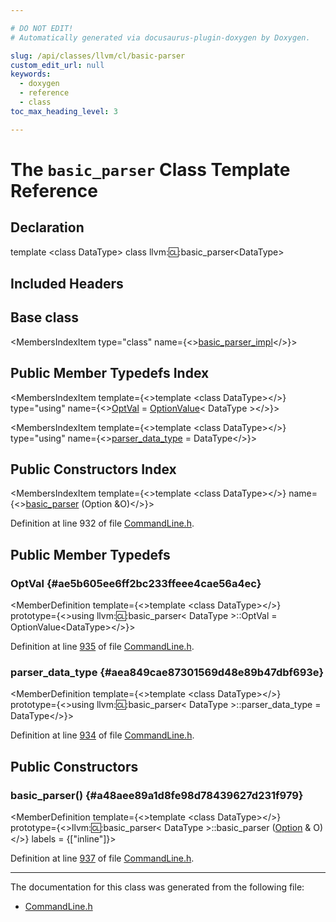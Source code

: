```yaml
---

# DO NOT EDIT!
# Automatically generated via docusaurus-plugin-doxygen by Doxygen.

slug: /api/classes/llvm/cl/basic-parser
custom_edit_url: null
keywords:
  - doxygen
  - reference
  - class
toc_max_heading_level: 3

---
```





# The `basic_parser` Class Template Reference

<DoxygenPage pluginConfig={pluginConfig}>



## Declaration

<CodeBlock>template &lt;class DataType&gt;
class llvm::cl::basic_parser&lt;DataType&gt;</CodeBlock>

## Included Headers

<IncludesList>
<IncludesListItem
  filePath="llvm/Support/CommandLine.h"
  permalink="/docs/api/files/include/include/llvm/include/llvm/support/commandline-h"
  isLocal="true" />
</IncludesList>

## Base class

<MembersIndex>

<MembersIndexItem
  type="class"
  name={<><a href="/docs/api/classes/llvm/cl/basic-parser-impl">basic&#95;parser&#95;impl</a></>}>
</MembersIndexItem>

</MembersIndex>

## Public Member Typedefs Index

<MembersIndex>

<MembersIndexItem
  template={<>template &lt;class DataType&gt;</>}
  type="using"
  name={<><a href="#ae5b605ee6ff2bc233ffeee4cae56a4ec">OptVal</a> = <a href="/docs/api/structs/llvm/cl/optionvalue">OptionValue</a>&lt; DataType &gt;</>}>
</MembersIndexItem>

<MembersIndexItem
  template={<>template &lt;class DataType&gt;</>}
  type="using"
  name={<><a href="#aea849cae87301569d48e89b47dbf693e">parser&#95;data&#95;type</a> = DataType</>}>
</MembersIndexItem>

</MembersIndex>

## Public Constructors Index

<MembersIndex>

<MembersIndexItem
  template={<>template &lt;class DataType&gt;</>}
  name={<><a href="#a48aee89a1d8fe98d78439627d231f979">basic&#95;parser</a> (Option &amp;O)</>}>
</MembersIndexItem>

</MembersIndex>


Definition at line 932 of file <a href="/docs/api/files/include/include/llvm/include/llvm/support/commandline-h">CommandLine.h</a>.

<SectionDefinition>

## Public Member Typedefs

### OptVal {#ae5b605ee6ff2bc233ffeee4cae56a4ec}

<MemberDefinition
  template={<>template &lt;class DataType&gt;</>}
  prototype={<>using llvm::cl::basic&#95;parser&lt; DataType &gt;::OptVal =  OptionValue&lt;DataType&gt;</>}>

Definition at line <a href="/docs/api/files/include/include/llvm/include/llvm/support/commandline-h/#l00935">935</a> of file <a href="/docs/api/files/include/include/llvm/include/llvm/support/commandline-h">CommandLine.h</a>.
</MemberDefinition>

### parser&#95;data&#95;type {#aea849cae87301569d48e89b47dbf693e}

<MemberDefinition
  template={<>template &lt;class DataType&gt;</>}
  prototype={<>using llvm::cl::basic&#95;parser&lt; DataType &gt;::parser&#95;data&#95;type =  DataType</>}>

Definition at line <a href="/docs/api/files/include/include/llvm/include/llvm/support/commandline-h/#l00934">934</a> of file <a href="/docs/api/files/include/include/llvm/include/llvm/support/commandline-h">CommandLine.h</a>.
</MemberDefinition>

</SectionDefinition>

<SectionDefinition>

## Public Constructors

### basic&#95;parser() {#a48aee89a1d8fe98d78439627d231f979}

<MemberDefinition
  template={<>template &lt;class DataType&gt;</>}
  prototype={<>llvm::cl::basic&#95;parser&lt; DataType &gt;::basic&#95;parser (<a href="/docs/api/classes/llvm/cl/option">Option</a> &amp; O)</>}
  labels = {["inline"]}>

Definition at line <a href="/docs/api/files/include/include/llvm/include/llvm/support/commandline-h/#l00937">937</a> of file <a href="/docs/api/files/include/include/llvm/include/llvm/support/commandline-h">CommandLine.h</a>.
</MemberDefinition>

</SectionDefinition>

<hr/>

The documentation for this class was generated from the following file:

<ul>
<li><a href="/docs/api/files/include/include/llvm/include/llvm/support/commandline-h">CommandLine.h</a></li>
</ul>

</DoxygenPage>

